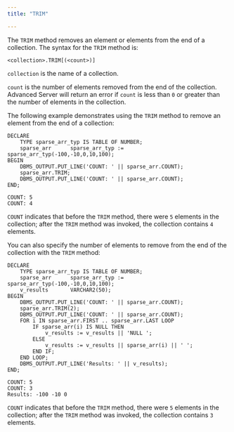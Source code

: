 ```yaml
---
title: "TRIM"

---
```


<div id="trim" class="registered_link"></div>

The `TRIM` method removes an element or elements from the end of a collection. The syntax for the `TRIM` method is:

```text
<collection>.TRIM[(<count>)]
```

`collection` is the name of a collection.

`count` is the number of elements removed from the end of the collection. Advanced Server will return an error if `count` is less than `0` or greater than the number of elements in the collection.

The following example demonstrates using the `TRIM` method to remove an element from the end of a collection:

```text
DECLARE
    TYPE sparse_arr_typ IS TABLE OF NUMBER;
    sparse_arr      sparse_arr_typ := sparse_arr_typ(-100,-10,0,10,100);
BEGIN
    DBMS_OUTPUT.PUT_LINE('COUNT: ' || sparse_arr.COUNT);
    sparse_arr.TRIM;
    DBMS_OUTPUT.PUT_LINE('COUNT: ' || sparse_arr.COUNT);
END;

COUNT: 5
COUNT: 4
```

`COUNT` indicates that before the `TRIM` method, there were `5` elements in the collection; after the `TRIM` method was invoked, the collection contains `4` elements.

You can also specify the number of elements to remove from the end of the collection with the `TRIM` method:

```text
DECLARE
    TYPE sparse_arr_typ IS TABLE OF NUMBER;
    sparse_arr      sparse_arr_typ := sparse_arr_typ(-100,-10,0,10,100);
    v_results       VARCHAR2(50);
BEGIN
    DBMS_OUTPUT.PUT_LINE('COUNT: ' || sparse_arr.COUNT);
    sparse_arr.TRIM(2);
    DBMS_OUTPUT.PUT_LINE('COUNT: ' || sparse_arr.COUNT);
    FOR i IN sparse_arr.FIRST .. sparse_arr.LAST LOOP
        IF sparse_arr(i) IS NULL THEN
            v_results := v_results || 'NULL ';
        ELSE
            v_results := v_results || sparse_arr(i) || ' ';
        END IF;
    END LOOP;
    DBMS_OUTPUT.PUT_LINE('Results: ' || v_results);
END;

COUNT: 5
COUNT: 3
Results: -100 -10 0
```

`COUNT` indicates that before the `TRIM` method, there were `5` elements in the collection; after the `TRIM` method was invoked, the collection contains `3` elements.
